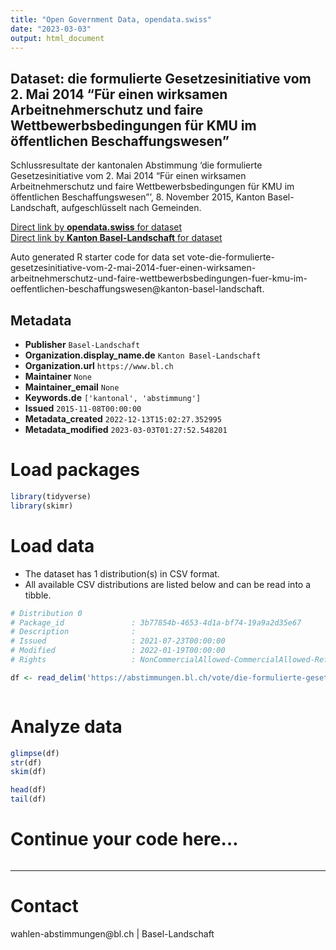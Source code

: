 ```yaml
---
title: "Open Government Data, opendata.swiss"
date: "2023-03-03"
output: html_document
---
```


## Dataset: die formulierte Gesetzesinitiative vom 2. Mai 2014 “Für einen wirksamen Arbeitnehmerschutz und faire Wettbewerbsbedingungen für KMU im öffentlichen Beschaffungswesen”

Schlussresultate der kantonalen Abstimmung 'die formulierte Gesetzesinitiative vom 2. Mai 2014 “Für einen wirksamen Arbeitnehmerschutz und faire Wettbewerbsbedingungen für KMU im öffentlichen Beschaffungswesen”', 8. November 2015, Kanton Basel-Landschaft, aufgeschlüsselt nach Gemeinden.

[Direct link by **opendata.swiss** for dataset](https://opendata.swiss/de/dataset/die-formulierte-gesetzesinitiative-vom-2-mai-2014-fur-einen-wirksamen-arbeitnehmerschutz-und-fa)<br>
[Direct link by **Kanton Basel-Landschaft** for dataset](https://abstimmungen.bl.ch/vote/die-formulierte-gesetzesinitiative-vom-2-mai-2014-fuer-einen-wirksamen-arbeitnehmerschutz-und-faire-wettbewerbsbedingungen-fuer-kmu-im-oeffentlichen-beschaffungswesen/data)

Auto generated R starter code for data set vote-die-formulierte-gesetzesinitiative-vom-2-mai-2014-fuer-einen-wirksamen-arbeitnehmerschutz-und-faire-wettbewerbsbedingungen-fuer-kmu-im-oeffentlichen-beschaffungswesen@kanton-basel-landschaft.

## Metadata

- **Publisher** `Basel-Landschaft`
- **Organization.display_name.de** `Kanton Basel-Landschaft`
- **Organization.url** `https://www.bl.ch`
- **Maintainer** `None`
- **Maintainer_email** `None`
- **Keywords.de** `['kantonal', 'abstimmung']`
- **Issued** `2015-11-08T00:00:00`
- **Metadata_created** `2022-12-13T15:02:27.352995`
- **Metadata_modified** `2023-03-03T01:27:52.548201`


# Load packages

```r

library(tidyverse)
library(skimr)

```

# Load data

-   The dataset has 1 distribution(s) in CSV format.
-   All available CSV distributions are listed below and can be read into a tibble.

```r

# Distribution 0
# Package_id               : 3b77854b-4653-4d1a-bf74-19a9a2d35e67
# Description              : 
# Issued                   : 2021-07-23T00:00:00
# Modified                 : 2022-01-19T00:00:00
# Rights                   : NonCommercialAllowed-CommercialAllowed-ReferenceRequired

df <- read_delim('https://abstimmungen.bl.ch/vote/die-formulierte-gesetzesinitiative-vom-2-mai-2014-fuer-einen-wirksamen-arbeitnehmerschutz-und-faire-wettbewerbsbedingungen-fuer-kmu-im-oeffentlichen-beschaffungswesen/data-csv')



```

# Analyze data

```r

glimpse(df)
str(df)
skim(df)

head(df)
tail(df)

```

# Continue your code here...

```r

```

------------------------------------------------------------------------

# Contact

wahlen-abstimmungen@bl.ch | Basel-Landschaft

